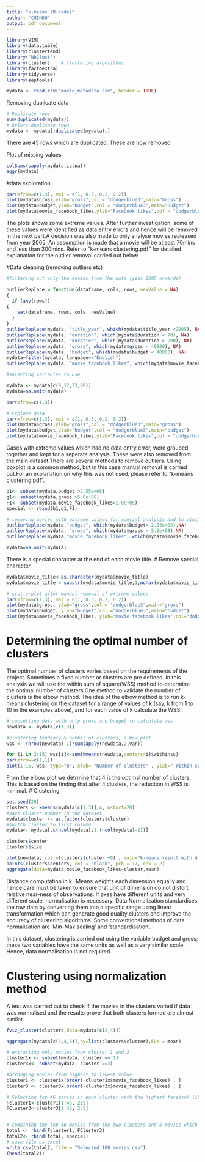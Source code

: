 ```yaml
---
title: "k-means (R-code)"
author: "CHINDU"
output: pdf_document
---
```

```r
library(VIM)
library(data.table)
library(clustertend)
library("NbClust") 
library(cluster)    # clustering algorithms
library(factoextra)
library(tidyverse)
library(eeptools)

mydata <- read.csv("movie_metadata.csv", header = TRUE)
```

Removing duplicate data
```r
# Duplicate rows
sum(duplicated(mydata))
# Delete duplicate rows
mydata <- mydata[!duplicated(mydata),]
```
There are 45 rows which are duplicated. These are now removed.

Plot of missing values
```r
colSums(sapply(mydata,is.na))
aggr(mydata)
```

\newpage
#data exploration
```r
par(mfrow=c(1,3), mai = c(1, 0.3, 0.2, 0.2))
plot(mydata$gross,ylab="gross",col = "dodgerblue3",main="Gross")
plot(mydata$budget,ylab="budget",col = "dodgerblue3",main="Budget")
plot(mydata$movie_facebook_likes,ylab="Facebook likes",col = "dodgerblue3",main="Facebook Likes")
```
The plots shows some extreme values. After further investigation, some of these values were identified as data entry errors and hence will be removed in the next part.A decision was also made to only analyse movies realeased from year 2005. An assumption is made that a movie will be atleast 70mins and less than 200mins. Refer to "k-means clustering.pdf" for detailed explanation for the outlier removal carried out below.

#Data cleaning (removing outliers etc)
```r

#filtering out only the movies from the data (year 2005 onwards)

outlierReplace = function(dataframe, cols, rows, newValue = NA)
{
  if (any(rows)) 
{
    set(dataframe, rows, cols, newValue)
  }
}
outlierReplace(mydata, "title_year", which(mydata$title_year <2005), NA)
outlierReplace(mydata, "duration", which(mydata$duration < 70), NA)
outlierReplace(mydata, "duration", which(mydata$duration > 200), NA)
outlierReplace(mydata, "gross", which(mydata$gross < 40000), NA)
outlierReplace(mydata, "budget", which(mydata$budget < 40000), NA)
mydata=filter(mydata, language=="English")
outlierReplace(mydata, "movie_facebook_likes", which(mydata$movie_facebook_likes <500), NA)

#selecting variables to use

mydata <- mydata[c(9,12,23,28)]
mydata=na.omit(mydata)

par(mfrow=c(1,3))

# Explore data
par(mfrow=c(1,3), mai = c(1, 0.3, 0.2, 0.2))
plot(mydata$gross,ylab="gross",col = "dodgerblue3",main="gross")
plot(mydata$budget,ylab="budget",col = "dodgerblue3",main="budget")
plot(mydata$movie_facebook_likes,ylab="Facebook likes",col = "dodgerblue3",main="Facebook likes")
```

Cases with extreme values which had no data entry error, were grouped together and kept for a seperate analysis. These were also removed from the main dataset.There are several methods to remove outliers. Using boxplot is a common method, but in this case manual removal is carried out.For an explanation on why this was not used, please refer to "k-means clustering pdf".
```r
b1<- subset(mydata,budget >2.55e+08)
g1<- subset(mydata,gross >5.0e+08)
F1<- subset(mydata,movie_facebook_likes>2.0e+05)
special <- rbind(b1,g1,F1)

# removing movies with extreme values for special analysis and to minimize influence on clustering.
outlierReplace(mydata,"budget", which(mydata$budget> 2.55e+08),NA)
outlierReplace(mydata, "gross", which(mydata$gross > 5.0e+08),NA)
outlierReplace(mydata,"movie_facebook_likes", which(mydata$movie_facebook_likes> 2.0e+05),NA)

mydata=na.omit(mydata)
```
There is a special character at the end of each movie title. 
# Remove special character
```r
mydata$movie_title<-as.character(mydata$movie_title)
mydata$movie_title = substr(mydata$movie_title,1,nchar(mydata$movie_title)-2)
```
```r
# scatterplot after manual removal of extreme values
par(mfrow=c(1,3), mai = c(1, 0.3, 0.2, 0.2))
plot(mydata$gross, ylab="gross",col = "dodgerblue3",main="gross")
plot(mydata$budget, ylab="budget",col ="dodgerblue3",main="budget")
plot(mydata$movie_facebook_likes, ylab="Movie facebook likes",col="dodgerblue3",main="Facebook Likes")
```

# Determining the optimal number of clusters
The optimal number of clusters varies based on the requirements of the project. Sometimes a fixed number or clusters are pre defined.
In this analysis we will use the within sum of square(WSS) method to determine the optimal number of clusters.One method to validate the number of clusters is the elbow method. The idea of the elbow method is to run k-means clustering on the dataset for a range of values of k (say, k from 1 to 10 in the examples above), and for each value of k calculate the WSS.


```r
# subsetting data with only gross and budget to calculate wss
newdata <- mydata[c(1,3)]

#clustering tendency & number of clusters, elbow plot
wss <- (nrow(newdata)-1)*sum(apply(newdata,2,var))

for (i in 2:15) wss[i]<-sum(kmeans(newdata,centers=i)$withinss)
par(mfrow=c(1,1))
plot(1:15, wss, type="b", xlab= "Number of clusters" , ylab=" Within sum of squares",main="Elblow Plot")
```
From the elbow plot we detrmine that 4 is the optimal number of clusters. This is based on the finding that after 4 clusters, the reduction in WSS is minimal.
# Clustering
```r
set.seed(20)
clusters <- kmeans(mydata[c(1,3)],4, nstart=20)
#save cluster number in the dataset
mydata$cluster <- as.factor(clusters$cluster)
#switch cluster to first column
mydata<- mydata[,c(ncol(mydata),1:(ncol(mydata)-1))]

clusters$center
clusters$size

plot(newdata, col =(clusters$cluster +9) , main="k-means result with 4 clusters", pch=1, cex=1, las=1)
points(clusters$centers, col = "black", pch = 17, cex = 2)
aggregate(data=mydata,movie_facebook_likes~cluster,mean)
```

Distance computation in k -Means weights each dimension equally and hence care must be taken to ensure that unit of dimension do not distort relative near-ness of observations. If axes have different units and very different scale, normalisation is necessary.
Data Normalization standardises the raw data by converting them into a specific range using linear transformation which can generate good quality clusters and improve the accuracy of clustering algorithms. Some conventional methods of data normalisation are ‘Min-Max scaling' and ‘standardisation'.

In this dataset, clustering is carried out using the variable budget and gross; these two variables have the same units as well as a very similar scale. Hence, data normalisation is not required.

# Clustering using normalization method

A test was carried out to check if the movies in the clusters varied if data was normalised and the results prove that both clusters formed are almost similar.

```r
fviz_cluster(clusters,data=mydata[c(2,4)])

aggregate(mydata[c(2,4,5)],by=list(clusters$cluster),FUN = mean)
```

```r
# extracting only movies from cluster 1 and 3
cluster1x <- subset(mydata, cluster == 1)
cluster3x<- subset(mydata, cluster ==3)

#arranging movies from highest to lowest value
cluster1 <- cluster1x[order(-cluster1x$movie_facebook_likes) , ]
cluster3 <- cluster3x[order(-cluster3x$movie_facebook_likes) , ]

# Selecting top 46 movies in each cluster with the highest facebook likes
Fcluster1<-cluster1[1:46, 2:5]
FCluster3<-cluster3[1:46, 2:5]


# combining the top 46 movies from the two clusters and 8 movies which were removed from the dataset due to extreme values.
total <- rbind(Fcluster1, FCluster3)
total2<- rbind(total, special) 
# save file as excel
write.csv(total2, file = "Selected 100 movies.csv")
(head(total2))
```
